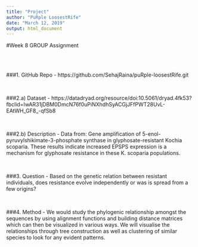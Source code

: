 ```yaml
---
title: "Project"
author: "PuRple LoosestRife"
date: "March 12, 2019"
output: html_document
---
```



#Week 8 GROUP Assignment

<br><br>

###1. GitHub Repo - https://github.com/SehajRaina/puRple-loosestRife.git

<br>

###2.a) Dataset - https://datadryad.org/resource/doi:10.5061/dryad.4fk53?fbclid=IwAR31jDBM0DmcN76f0uPiNXhdhSyACGjJFfPWT28UvL-EAtWH_GF8_-qfSb8

<br>

###2.b) Description - Data from: Gene amplification of 5-enol-pyruvylshikimate-3-phosphate synthase in glyphosate-resistant Kochia scoparia. These results indicate increased EPSPS expression is a mechanism for glyphosate resistance in these K. scoparia populations.

<br>

###3. Question - Based on the genetic relation between resistant individuals, does resistance evolve independently or was is spread from a few origins?

<br>

###4. Method - We would study the phylogenic relationship amongst the sequences by using alignment functions and building distance matrices which can then be visualized in various ways. We will visualise the relationships through tree construction as well as clustering of similar species to look for any evident patterns. 
